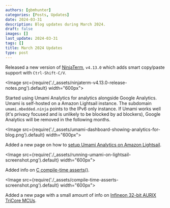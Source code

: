 ```yaml
---
authors: [gbmhunter]
categories: [Posts, Updates]
date: 2024-03-31
description: Blog updates during March 2024.
draft: false
images: []
last_update: 2024-03-31
tags: []
title: March 2024 Updates
type: post
---
```


Released a new version of [NinjaTerm](https://ninjaterm.mbedded.ninja/), `v4.13.0` which adds smart copy/paste support with `Ctrl-Shift-C/V`.

<Image src={require('./_assets/ninjaterm-v4.13.0-release-notes.png').default} width="600px"></Image>

Started using Umami Analytics for analytics alongside Google Analytics. Umami is self-hosted on a Amazon Lightsail instance. The subdomain `umami.mbedded.ninja` points to the IPv6 only instance. If Umami works well (it's privacy focused and is unlikely to be blocked by ad blockers), Google Analytics will be removed in the following months.

<Image src={require('./_assets/umami-dashboard-showing-analytics-for-blog.png').default} width="600px"></Image>

Added a new page on how to [setup Umami Analytics on Amazon Lightsail](/programming/website-design/running-umami-on-aws-lightsail/).

<Image src={require('./_assets/running-umami-on-lightsail-screenshot.png').default} width="600px"></Image>

Added info on [C compile-time asserts()](/programming/languages/c/assertions-assert/).

<Image src={require('./_assets/compile-time-asserts-screenshot.png').default} width="600px"></Image>

Added a new page with a small amount of info on [Infineon 32-bit AURIX TriCore MCUs](/programming/microcontrollers/infineon-32bit-aurix-tricore/).

